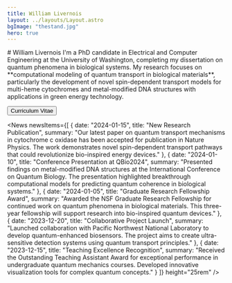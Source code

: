 ```yaml
---
title: William Livernois
layout: ../layouts/Layout.astro
bgImage: "thestand.jpg"
hero: true
---
```



<Card>
# William Livernois
I'm a PhD candidate in Electrical and Computer Engineering at the University of Washington, completing my dissertation on quantum phenomena in biological systems. My research focuses on **computational modeling of quantum transport in biological materials**, particularly the development of novel spin-dependent transport models for multi-heme cytochromes and metal-modified DNA structures with applications in green energy technology.

<Button href="https://google.com/">Curriculum Vitae</Button>
<Molecule />
</Card>

<News newsItems={[
    {
        date: "2024-01-15",
        title: "New Research Publication",
        summary: "Our latest paper on quantum transport mechanisms in cytochrome c oxidase has been accepted for publication in Nature Physics. The work demonstrates novel spin-dependent transport pathways that could revolutionize bio-inspired energy devices."
    },
    {
        date: "2024-01-10",
        title: "Conference Presentation at QBio2024",
        summary: "Presented findings on metal-modified DNA structures at the International Conference on Quantum Biology. The presentation highlighted breakthrough computational models for predicting quantum coherence in biological systems."
    },
    {
        date: "2024-01-05",
        title: "Graduate Research Fellowship Award",
        summary: "Awarded the NSF Graduate Research Fellowship for continued work on quantum phenomena in biological materials. This three-year fellowship will support research into bio-inspired quantum devices."
    },
    {
        date: "2023-12-20",
        title: "Collaborative Project Launch",
        summary: "Launched collaboration with Pacific Northwest National Laboratory to develop quantum-enhanced biosensors. The project aims to create ultra-sensitive detection systems using quantum transport principles."
    },
    {
        date: "2023-12-15",
        title: "Teaching Excellence Recognition",
        summary: "Received the Outstanding Teaching Assistant Award for exceptional performance in undergraduate quantum mechanics courses. Developed innovative visualization tools for complex quantum concepts."
    }
]} height="25rem" />
